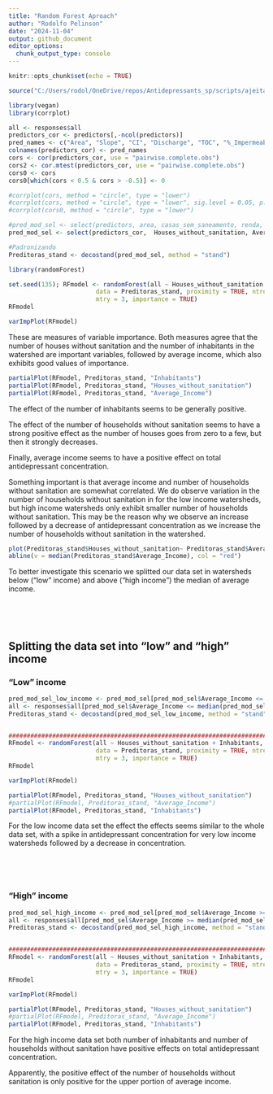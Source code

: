 ```yaml
---
title: "Random Forest Aproach"
author: "Rodolfo Pelinson"
date: "2024-11-04"
output: github_document
editor_options: 
  chunk_output_type: console
---
```


```r
knitr::opts_chunk$set(echo = TRUE)
```

```r
source("C:/Users/rodol/OneDrive/repos/Antidepressants_sp/scripts/ajeitando_planilhas.R")
```

```r
library(vegan)
library(corrplot)

all <- responses$all
predictors_cor <- predictors[,-ncol(predictors)]
pred_names <- c("Area", "Slope", "CI", "Discharge", "TOC", "%_Impermeabilization", "%_Urban_cover", "Houses_without_sanitation", "Average_Income", "Inhabitants")
colnames(predictors_cor) <- pred_names
cors <- cor(predictors_cor, use = "pairwise.complete.obs")
cors2 <- cor.mtest(predictors_cor, use = "pairwise.complete.obs")
cors0 <- cors
cors0[which(cors < 0.5 & cors > -0.5)] <- 0 

#corrplot(cors, method = "circle", type = "lower")
#corrplot(cors, method = "circle", type = "lower", sig.level = 0.05, p.mat = cors2$p, insig = "blank")
#corrplot(cors0, method = "circle", type = "lower")

```

```r
#pred_mod_sel <- select(predictors, area, casas_sem_saneamento, renda, habitantes)
pred_mod_sel <- select(predictors_cor,  Houses_without_sanitation, Average_Income, Inhabitants)

#Padronizando
Preditoras_stand <- decostand(pred_mod_sel, method = "stand")
```

```r
library(randomForest)

set.seed(135); RFmodel <- randomForest(all ~ Houses_without_sanitation + Average_Income + Inhabitants,
                        data = Preditoras_stand, proximity = TRUE, ntree = 100000,
                        mtry = 3, importance = TRUE)
RFmodel

varImpPlot(RFmodel)
```

These are measures of variable importance. Both measures agree that the number of houses without sanitation and the number of inhabitants in the watershed are important variables, followed by average income, which also exhibits good values of importance.

```r
partialPlot(RFmodel, Preditoras_stand, "Inhabitants")
partialPlot(RFmodel, Preditoras_stand, "Houses_without_sanitation")
partialPlot(RFmodel, Preditoras_stand, "Average_Income")
```

The effect of the number of inhabitants seems to be generally positive.

The effect of the number of households without sanitation seems to have a strong positive effect as the number of houses goes from zero to a few, but then it strongly decreases.

Finally, average income seems to have a positive effect on total antidepressant concentration.

Something important is that average income and number of households without sanitation are somewhat correlated. We do observe variation in the number of households without sanitation in for the low income watersheds, but high income watersheds only exhibit smaller number of households without sanitation. This may be the reason why we observe an increase followed by a decrease of antidepressant concentration as we increase the number of households without sanitation in the watershed.

```r
plot(Preditoras_stand$Houses_without_sanitation~ Preditoras_stand$Average_Income)
abline(v = median(Preditoras_stand$Average_Income), col = "red")
```

To better investigate this scenario we splitted our data set in watersheds below ("low" income) and above ("high income") the median of average income.

 

 

## Splitting the data set into "low" and "high" income

### "Low" income

```r
pred_mod_sel_low_income <- pred_mod_sel[pred_mod_sel$Average_Income <= median(pred_mod_sel$Average_Income),]
all <- responses$all[pred_mod_sel$Average_Income <= median(pred_mod_sel$Average_Income)]
Preditoras_stand <- decostand(pred_mod_sel_low_income, method = "stand")


##################################################################################################
RFmodel <- randomForest(all ~ Houses_without_sanitation + Inhabitants,
                        data = Preditoras_stand, proximity = TRUE, ntree = 100000,
                        mtry = 3, importance = TRUE)
RFmodel

varImpPlot(RFmodel)

partialPlot(RFmodel, Preditoras_stand, "Houses_without_sanitation")
#partialPlot(RFmodel, Preditoras_stand, "Average_Income")
partialPlot(RFmodel, Preditoras_stand, "Inhabitants")
```

For the low income data set the effect the effects seems similar to the whole data set, with a spike in antidepressant concentration for very low income watersheds followed by a decrease in concentration.

 

 

### "High" income

```r
pred_mod_sel_high_income <- pred_mod_sel[pred_mod_sel$Average_Income >= median(pred_mod_sel$Average_Income),]
all <- responses$all[pred_mod_sel$Average_Income >= median(pred_mod_sel$Average_Income)]
Preditoras_stand <- decostand(pred_mod_sel_high_income, method = "stand")


##################################################################################################
RFmodel <- randomForest(all ~ Houses_without_sanitation + Inhabitants,
                        data = Preditoras_stand, proximity = TRUE, ntree = 100000,
                        mtry = 3, importance = TRUE)
RFmodel

varImpPlot(RFmodel)

partialPlot(RFmodel, Preditoras_stand, "Houses_without_sanitation")
#partialPlot(RFmodel, Preditoras_stand, "Average_Income")
partialPlot(RFmodel, Preditoras_stand, "Inhabitants")
```

For the high income data set both number of inhabitants and number of households without sanitation have positive effects on total antidepressant concentration.

Apparently, the positive effect of the number of households without sanitation is only positive for the upper portion of average income.
